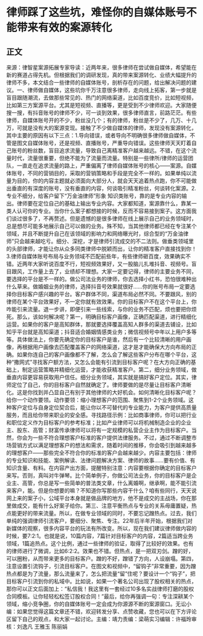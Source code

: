 # 律师踩了这些坑，难怪你的自媒体账号不能带来有效的案源转化
## 正文
来源：律智星案源拓展专家导读：近两年来，很多律师在尝试做自媒体，希望能在新的赛道占得先机。但根据我们的调研发现，真的带来案源转化、业绩大幅提升的律师不多，本文结合一些律师的自媒体账号，剖析存在的问题，给出解决问题的建议。一、律师做自媒体，这些坑你千万注意很多律师，走向线上拓客，第一步就是盲目跟随潮流，去做那些常见的、热门的网络渠道，比如百度竞价，比如短视频，比如第三方案源平台。尤其是短视频、直播等，更是受到不少律师欢迎。大家随便搜一搜，有抖音账号的律师不少，可一谈到效果，很多律师直言，前路茫茫。有些律师，自媒体账号开的不少，粉丝没几个；有的律师，粉丝是不少了，几万、十几万，可就是没有大的案源变现。接触了不少做自媒体的律师，发现没有案源转化，其中主要的原因有以下三点：1.导向错误，或者导向不明确很多律师做自媒体，不管是图文自媒体账号，还是视频、直播账号，严重导向错误。这些律师天天盯着自己账号的粉丝数，盲目追求流量，导致自己离精准客户越来越远。不错，在这个流量时代，流量很重要，但绝不能为了流量而流量。特别是一些律所/律师的运营团队，一直走在追求流量的路上，严重偏离了律师自媒体账号的核心——案源。自媒体账号，不同的营销目的，采取的营销策略和手段是完全不一样的。如果单纯以流量为目的，你的内容主题就必须面向大部分人，就会天天追着热点跑，你不可能做出垂直的有深度的账号，没有垂直的内容，何谈吸引精准粉丝，何谈转化案源。2.专业不细分，给客户留下“万金油律师”形象 知识类账号，靠的是专业内容的输出。律师要在定位自己的基础上输出专业内容。大家都知道，案源靠什么，靠某一类人认可你的专业。当你什么案子都想接的时候，反而不容易接到案子。这方面我们谈过很多了，不再赘述。但是遗憾的是很多律师在线上展示自己的业务领域时，总是想尽可能多地展示自己可以做的业务。殊不知，当其他律师都已经在专注某个领域，并且不断提升自己在该领域的影响力和网络曝光时，综合型的“万金油律师”只会越来越吃亏。细分、深挖，才是律师引流成交的不二法则。做垂类领域里的头部律师，才能让你从众多同类律师中脱颖而出，让你的精准客户直接找到你！3.律师自媒体账号布局与业务领域不匹配前些年，有些律师砸百度，效果确实不错。近两年大家听说百度不行，短视频效果好，又一股脑儿扎堆抖音、视频号。盲目跟风，工作量上去了，业绩却不理想。大家一定要记得，律师的主要业务不同，要选择的平台是不一样的。做公司法业务的律师，你去选择小红书，恐怕很难种出什么草来。做婚姻业务的律师，选择抖音号效果就很好……你的账号布局一定要选择你目标客户感兴趣的平台。客户群体不同，渠道布局必然不同。不要跟风，别的律师在某个平台效果好，不一定你就有效效果。你的目标客户不在这个平台上，你咋能引来流量。退一步讲，即便引来一些线索，与你的业务不匹配，烦也要把你烦死。那么，该如何解决呢？第一，明确目标客户画像，正确匹配渠道，进行精细化运营。如果你的客户是高知群体，那就要选择覆盖高知人群多的渠道去铺设，比如知乎平台就是高知渠道；抖音适合婚姻情感类业务；微信视频号中年以上用户多等等。具体做法上，你要先确定你的目标客户是谁，然后有一个比较清晰的用户画像，再根据用户画像去匹配覆盖客户的网络渠道，这才是才能确保大方向布局的正确。如果你连自己的客户画像都不了解，怎么会了解这些客户分布在哪个平台，这种“撒网式”寻找客户额方法，又怎么会能有引流到目标客户呢？在大方向正确的基础上，制定运营策略并精细化运营，才能收获精准客户。第二，细分业务领域，做垂直内容更容易获取用户信任。细分业务领域，其实就是搞好客户定位。其实，律师定位了自己，你的目标客户自然就确定了。律师要做的是尽量让目标客户清晰化。这是你找到并凸显自己有别于其他律师的大好机会。如何清晰化目标客户呢？给你一个动作要领。动作要领：缩小理想客户的范围、聚焦到1-2个业务领域。这种客户定位与自身定位契合后，能让你以不可替代的专业能力，为客户提供高质量服务，而且给你带来职业的安全感。寻找路径示例：比如商事律师，你可以把行业和职位定义作为目标客户的参考标准；比如产业律师可以将机械制造企业的企业主、股东、高管；财富传承律师可以将有一定规模的私营企业主作为目标客户。当然，你会为一些不符合理想客户标准的客户提供法律服务。不过，通过不断调整市场营销方式以满足理想客户的想法和需求，随着时间的推移，你会吸引到越来越多的理想客户——那些完全不符合你的标准的客户会越来越少。内容主要包括：律师的专业知识和技能、案例解读、法律问题解决方案、律师的故事……要有价值、有知识含量、有料。在内容产出方面，提醒特别注意：内容要根据你确定的目标客户来写。否则，真叫对牛弹琴。比个简单例子，你做公司法业务，你的目标客户是企业主、高管，你总是写一些简单的普法类文章，什么离婚啊，继承啊，能不能引流来客户，能。但是你想要的嘛？不知道你写那些内容干什么？咱有些同行，天天说网上来的案子小，公域平台本身就是做品牌的地方，他不是成交的主战场，你在那里做成交，能有什么好案子给你。第三、注意平衡热点与专业的关系毋庸置疑，热点能更好的带来流量。所以，在做专业领域的同时，不要忘记蹭热点。过去，我们单纯的强调律师引流客户，要细分、聚焦、专注。22年后半年开始，根据我们对新媒体的观察，很多内容平台的玩法有所改变。所以，现在我们建议律师做内容的时候，要7:2:1。也就是说，10篇内容，7篇针对目标客户的内容，2篇适当跨业务领域，1篇追热点。这个比例，通过一些律师的验证，取得了比较好的效果。也有的律师进行了微调，比如6:2:2。效果也不错。但热点，是一把双刃剑。蹭的好，可以圈粉，从而带来更多的目标客户。蹭的不好，蹭错了方向，人设崩塌。第四，注意设置引流钩子，引流目标客户。在图文和视频中，“留钩子”非常重要，因为蹭热点都是为了流量，那么流量来了，怎么把流量“留”住呢？要设计一个“钩子”，把目标客户引流到你的私域中。比如说，如果一个著名公司出现了股权相关的热点，那你可以正文后面加上：“私信我！我这里有一套经过10多名实战律师打磨的股权合同模板。让你轻轻松松签订股权合同！”最后，给你再强调一句：专注深耕某个领域，缩小竞争圈，你的自媒体账号一定会成为你源源不断的案源窗口。无讼小编：如果您觉得这篇文章还不错，欢迎转发分享、点赞收藏，您也可以在下方评论区留下自己的观点，和大家一起讨论。主编：靖力责编：梁萌实习编辑：许福玲审核：刘逸凡 王雅玉 陈丽娟